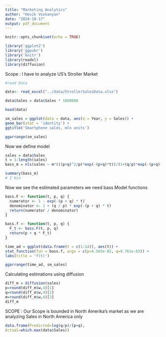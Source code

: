 ```yaml
---
title: "Marketing Analytics"
author: "Hovik Voskanyan"
date: "2024-10-17"
output: pdf_document
---
```


```r
knitr::opts_chunk$set(echo = TRUE)
```


```r
library('ggplot2')
library('ggpubr')
library('knitr')
library(readxl)
library(diffusion)
```

Scope : I have to analyze US's Stroller Market 


```r
#read Data

data<- read_excel("../data/StrollerSalesData.xlsx")

data$Sales = data$Sales * 1000000

head(data)
```

```r

sm_sales = ggplot(data = data, aes(x = Year, y = Sales)) +
geom_bar(stat = 'identity') +
ggtitle('Smartphone sales, mln units')

ggarrange(sm_sales)
```




Now we define model
```r
sales = data$Sales
t = 1:length(sales)
bass_m = nls(sales ~ m*(((p+q)^2/p)*exp(-(p+q)*t))/(1+(q/p)*exp(-(p+q)*t))^2,start=c(list(m=sum(sales),p=0.02,q=0.4)))

summary(bass_m)
# I kin

```
Now we see the estimated parameters
we need bass Model functions
```r
bass.F <- function(t, p, q) {
  numerator <- 1 - exp(-(p + q) * t)
  denominator <- 1 + (q / p) * exp(-(p + q) * t)
  return(numerator / denominator)
}

bass.f <- function(t, p, q) {
  F_t <- bass.F(t, p, q)
  return(p + q * F_t)
}
```


```r
time_ad = ggplot(data.frame(t = c(1:14)), aes(t)) +
stat_function(fun = bass.f, args = c(p=4.503e-02, q=9.761e-02)) +
labs(title = 'f(t)')

ggarrange(time_ad, sm_sales)

```
Calculating estimations using diffusion
```r
diff_m = diffusion(sales)
p=round(diff_m$w,4)[1]
q=round(diff_m$w,4)[2]
m=round(diff_m$w,4)[3]
diff_m
```

SCOPE : Our Scope is bounded in North Amerika's market as we are analyzing Sales in North America only

```r
data.frame(Predicted=log(q/p)/(p+q),
Actual=which.max(data$Sales))
```



